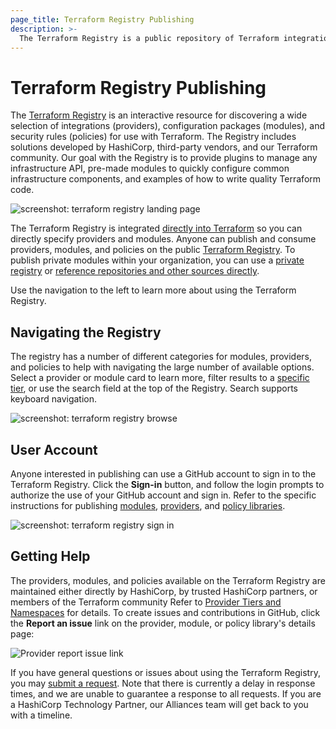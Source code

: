 ```yaml
---
page_title: Terraform Registry Publishing
description: >-
  The Terraform Registry is a public repository of Terraform integrations, modules, and policies. 
---
```


# Terraform Registry Publishing

The [Terraform Registry](https://registry.terraform.io) is an interactive resource for discovering a wide selection of integrations (providers), configuration packages (modules), and security rules (policies) for use with Terraform. The Registry includes solutions developed by HashiCorp, third-party vendors, and our Terraform community. Our goal with the Registry is to provide plugins to manage any infrastructure API, pre-made modules to quickly configure common infrastructure components, and examples of how to write quality Terraform code.

![screenshot: terraform registry landing page](/img/docs/registry1.png)

The Terraform Registry is integrated [directly into Terraform](/language/providers/requirements) so you can directly specify providers and modules. Anyone can publish and consume providers, modules, and policies on the public [Terraform Registry](https://registry.terraform.io). To publish private modules within your organization, you can use a [private registry](/registry/private) or [reference repositories and other sources directly](/language/modules/sources).

Use the navigation to the left to learn more about using the Terraform Registry.

## Navigating the Registry

The registry has a number of different categories for modules, providers, and policies to help with navigating the large number of available options. Select a provider or module card to learn more, filter results to a [specific tier](/registry/providers/#provider-tiers-amp-namespaces), or use the search field at the top of the Registry. Search supports keyboard navigation.

![screenshot: terraform registry browse](/img/docs/registry2.png)

## User Account

Anyone interested in publishing can use a GitHub account to sign in to the Terraform Registry. Click the **Sign-in** button, and follow the login prompts to authorize the use of your GitHub account and sign in. Refer to the specific instructions for publishing [modules](/registry/modules/publish), [providers](/registry/providers/publishing), and [policy libraries](/registry/policy-libraries/publishing).

![screenshot: terraform registry sign in](/img/docs/user-account.png)

## Getting Help

The providers, modules, and policies available on the Terraform Registry are maintained either directly by HashiCorp, by trusted HashiCorp partners, or members of the Terraform community Refer to [Provider Tiers and Namespaces](/registry/providers/#provider-tiers-amp-namespaces) for details. To create issues and contributions in GitHub, click the **Report an issue** link on the provider, module, or policy library's details page:

![Provider report issue link](/img/docs/registry-issue.png)

If you have general questions or issues about using the Terraform Registry, you may [submit a request](mailto:terraform-registry@hashicorp.com). Note that there is currently a delay in response times, and we are unable to guarantee a response to all requests. If you are a HashiCorp Technology Partner, our Alliances team will get back to you with a timeline.
